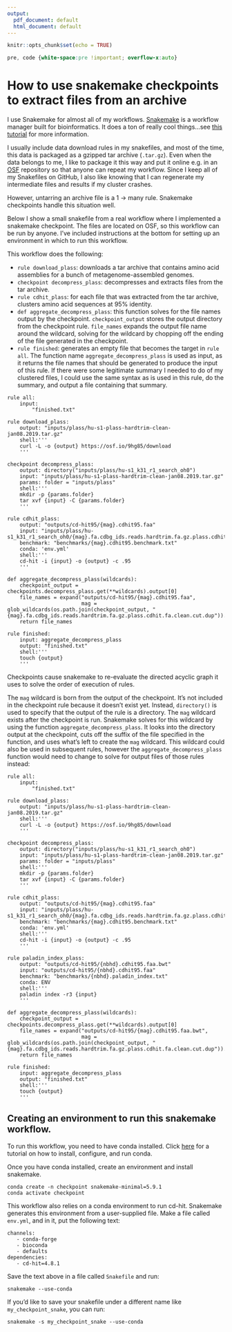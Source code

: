 ```yaml
---
output:
  pdf_document: default
  html_document: default
---
```


```r
knitr::opts_chunk$set(echo = TRUE)
```

```css
pre, code {white-space:pre !important; overflow-x:auto}
```

# How to use snakemake checkpoints to extract files from an archive 

I use Snakemake for almost all of my workflows. [Snakemake](https://snakemake.readthedocs.io/en/stable/) 
is a workflow manager built for bioinformatics. It does a ton of really cool 
things...see [this tutorial](https://angus.readthedocs.io/en/2019/snakemake_for_automation.html) 
for more information. 

I usually include data download rules in my snakefiles, and most of the time, 
this data is packaged as a gzipped tar archive (`.tar.gz`). Even when the data 
belongs to me, I like to package it this way and put it online e.g. in an 
[OSF](https://osf.io/) repository so that anyone can repeat my workflow. Since I keep all
of my Snakefiles on GitHub, I also like knowing that I can regenerate my 
intermediate files and results if my cluster crashes. 

However, untarring an archive file is a 1 -> many rule. Snakemake checkpoints
handle this situation well. 

Below I show a small snakefile from a real workflow where I implemented 
a snakemake checkpoint. The files are located on OSF, so this workflow can be
run by anyone. I've included instructions at the bottom for setting up an 
environment in which to run this workflow.

This workflow does the following:

+ `rule download_plass`: downloads a tar archive that contains amino acid 
assemblies for a bunch of metagenome-assembled genomes.
+ `checkpoint decompress_plass`: decompresses and extracts files from the tar
archive.
+ `rule cdhit_plass`: for each file that was extracted from the tar archive, 
clusters amino acid sequences at 95% identity.
+ `def aggregate_decompress_plass`: this function solves for the file names output
by the checkpoint. `checkpoint_output` stores the output directory from the 
checkpoint rule. `file_names` expands the output file name around the 
wildcard, solving for the wildcard by chopping off the ending of the file 
generated in the checkpoint.
+ `rule finished`: generates an empty file that becomes the target in `rule all`.
The function name `aggregate_decompress_plass` is used as input, as it returns the
file names that should be generated to produce the input of this rule. If there 
were some legitimate summary I needed to do of my clustered files, I could use 
the same syntax as is used in this rule, do the summary, and output a file 
containing that summary.

```
rule all: 
    input:
        "finished.txt"

rule download_plass:
    output: "inputs/plass/hu-s1-plass-hardtrim-clean-jan08.2019.tar.gz"
    shell:'''
    curl -L -o {output} https://osf.io/9hg85/download
    '''

checkpoint decompress_plass:
    output: directory("inputs/plass/hu-s1_k31_r1_search_oh0")
    input: "inputs/plass/hu-s1-plass-hardtrim-clean-jan08.2019.tar.gz"
    params: folder = "inputs/plass"
    shell:'''
    mkdir -p {params.folder}
    tar xvf {input} -C {params.folder}
    '''
    
rule cdhit_plass:
    output: "outputs/cd-hit95/{mag}.cdhit95.faa"
    input: "inputs/plass/hu-s1_k31_r1_search_oh0/{mag}.fa.cdbg_ids.reads.hardtrim.fa.gz.plass.cdhit.fa.clean.cut.dup"
    benchmark: "benchmarks/{mag}.cdhit95.benchmark.txt"
    conda: 'env.yml'
    shell:'''
    cd-hit -i {input} -o {output} -c .95
    '''

def aggregate_decompress_plass(wildcards):
    checkpoint_output = checkpoints.decompress_plass.get(**wildcards).output[0]    
    file_names = expand("outputs/cd-hit95/{mag}.cdhit95.faa", 
                        mag = glob_wildcards(os.path.join(checkpoint_output, "{mag}.fa.cdbg_ids.reads.hardtrim.fa.gz.plass.cdhit.fa.clean.cut.dup")).mag)
    return file_names
    
rule finished:
    input: aggregate_decompress_plass
    output: "finished.txt"
    shell:'''
    touch {output}
    '''
```

Checkpoints cause snakemake to re-evaluate the directed acyclic graph it uses
to solve the order of execution of rules. 

The `mag` wildcard is born from the output of the checkpoint.
It's not included in the checkpoint rule because it doesn't exist yet. Instead, 
`directory()` is used to specify that the output of the rule is a directory.
The `mag` wildcard exists after the checkpoint is run. Snakemake solves for this
wildcard by using the function `aggregate_decompress_plass`. It looks into 
the directory output at the checkpoint, cuts off the suffix of the file 
specified in the function, and uses what's left to create the `mag` wildcard.
This wildcard could also be used in subsequent rules, however the 
`aggregate_decompress_plass` function would need to change to solve for output
files of those rules instead:


```
rule all: 
    input:
        "finished.txt"

rule download_plass:
    output: "inputs/plass/hu-s1-plass-hardtrim-clean-jan08.2019.tar.gz"
    shell:'''
    curl -L -o {output} https://osf.io/9hg85/download
    '''

checkpoint decompress_plass:
    output: directory("inputs/plass/hu-s1_k31_r1_search_oh0")
    input: "inputs/plass/hu-s1-plass-hardtrim-clean-jan08.2019.tar.gz"
    params: folder = "inputs/plass"
    shell:'''
    mkdir -p {params.folder}
    tar xvf {input} -C {params.folder}
    '''
    
rule cdhit_plass:
    output: "outputs/cd-hit95/{mag}.cdhit95.faa"
    input: "inputs/plass/hu-s1_k31_r1_search_oh0/{mag}.fa.cdbg_ids.reads.hardtrim.fa.gz.plass.cdhit.fa.clean.cut.dup"
    benchmark: "benchmarks/{mag}.cdhit95.benchmark.txt"
    conda: 'env.yml'
    shell:'''
    cd-hit -i {input} -o {output} -c .95
    '''
    
rule paladin_index_plass:
    output: "outputs/cd-hit95/{nbhd}.cdhit95.faa.bwt"
    input: "outputs/cd-hit95/{nbhd}.cdhit95.faa"
    benchmark: "benchmarks/{nbhd}.paladin_index.txt"
    conda: ENV
    shell:'''
    paladin index -r3 {input}
    '''
    
def aggregate_decompress_plass(wildcards):
    checkpoint_output = checkpoints.decompress_plass.get(**wildcards).output[0]    
    file_names = expand("outputs/cd-hit95/{mag}.cdhit95.faa.bwt", 
                        mag = glob_wildcards(os.path.join(checkpoint_output, "{mag}.fa.cdbg_ids.reads.hardtrim.fa.gz.plass.cdhit.fa.clean.cut.dup")).mag)
    return file_names
    
rule finished:
    input: aggregate_decompress_plass
    output: "finished.txt"
    shell:'''
    touch {output}
    '''
```

## Creating an environment to run this snakemake workflow. 

To run this workflow, you need to have conda installed. Click [here](https://angus.readthedocs.io/en/2019/conda_tutorial.html) 
for a tutorial on how to install, configure, and run conda. 

Once you have conda installed, create an environment and install snakemake.

```
conda create -n checkpoint snakemake-minimal=5.9.1
conda activate checkpoint
```

This workflow also relies on a conda environment to run cd-hit. Snakemake 
generates this environment from a user-supplied file. Make a file
called `env.yml`, and in it, put the following text:

```
channels:
   - conda-forge
   - bioconda
   - defaults
dependencies:
   - cd-hit=4.8.1
```

Save the text above in a file called `Snakefile` and run:
``` 
snakemake --use-conda 
```

If you'd like to save your snakefile under a different name like
`my_checkpoint_snake`, you can run:

```
snakemake -s my_checkpoint_snake --use-conda
```